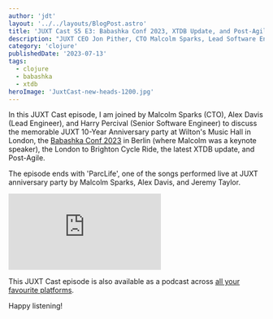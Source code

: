 ```yaml
---
author: 'jdt'
layout: '../../layouts/BlogPost.astro'
title: 'JUXT Cast S5 E3: Babashka Conf 2023, XTDB Update, and Post-Agile'
description: "JUXT CEO Jon Pither, CTO Malcolm Sparks, Lead Software Engineer Alex Davis, and Senior Software Engineer Harry Percival talk about Babashka Conf, the latest XTDB update, and Post-Agile."
category: 'clojure'
publishedDate: '2023-07-13'
tags:
  - clojure
  - babashka
  - xtdb
heroImage: 'JuxtCast-new-heads-1200.jpg'
---
```


In this JUXT Cast episode, I am joined by Malcolm Sparks (CTO), Alex Davis (Lead Engineer), and Harry Percival (Senior Software Engineer) to discuss the memorable JUXT 10-Year Anniversary party at Wilton's Music Hall in London, the [Babashka Conf 2023](https://babashka.org/conf/) in Berlin (where Malcolm was a keynote speaker), the London to Brighton Cycle Ride, the latest XTDB update, and Post-Agile.

The episode ends with 'ParcLife', one of the songs performed live at JUXT anniversary party by Malcolm Sparks, Alex Davis, and Jeremy Taylor.

<iframe
  class='aspect-video w-full'
  src="https://www.youtube.com/embed/xpXdYbay3IQ"
  title="JUXT Cast S5 E3: Babashka Conf 2023, XTDB Update, and Post-Agile"
  frameborder="0"
  allow="accelerometer; autoplay; clipboard-write; encrypted-media; gyroscope; picture-in-picture; web-share"
  allowfullscreen
></iframe>

This JUXT Cast episode is also available as a podcast across [all your favourite platforms](https://pnc.st/s/juxt-cast/0785c176/juxt-10-year-anniversary-babashka-conf-2023-xtdb-update-and-post-agile).

Happy listening!
